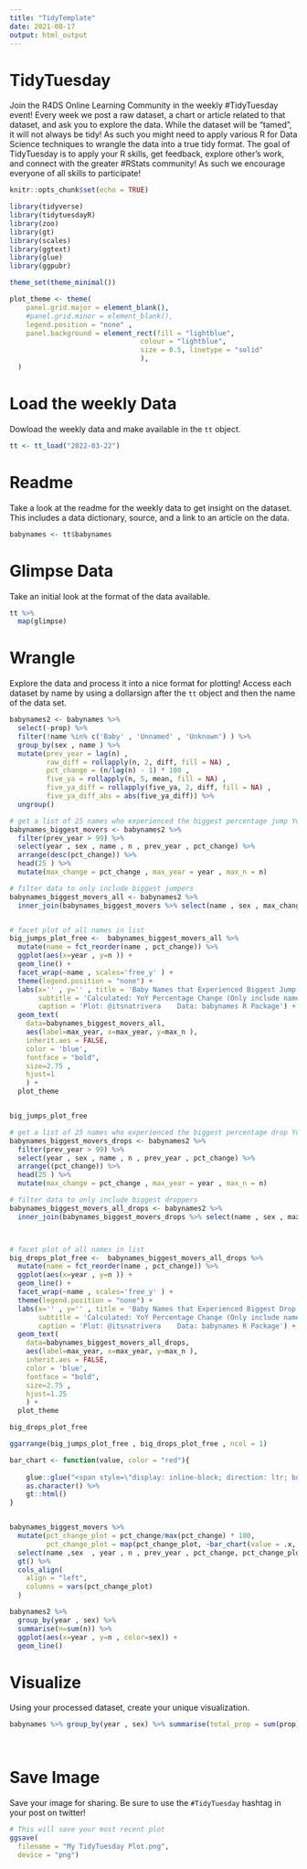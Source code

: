 ```yaml
---
title: "TidyTemplate"
date: 2021-08-17
output: html_output
---
```


# TidyTuesday

Join the R4DS Online Learning Community in the weekly #TidyTuesday event!
Every week we post a raw dataset, a chart or article related to that dataset, and ask you to explore the data.
While the dataset will be “tamed”, it will not always be tidy! As such you might need to apply various R for Data Science techniques to wrangle the data into a true tidy format.
The goal of TidyTuesday is to apply your R skills, get feedback, explore other’s work, and connect with the greater #RStats community!
As such we encourage everyone of all skills to participate!

```r

knitr::opts_chunk$set(echo = TRUE)

library(tidyverse)
library(tidytuesdayR)
library(zoo)
library(gt)
library(scales)
library(ggtext)
library(glue)
library(ggpubr)

theme_set(theme_minimal())

plot_theme <- theme(
    panel.grid.major = element_blank(),
    #panel.grid.minor = element_blank(),
    legend.position = "none" ,
    panel.background = element_rect(fill = "lightblue",
                                colour = "lightblue",
                                size = 0.5, linetype = "solid"
                                ),
  )


```

# Load the weekly Data

Dowload the weekly data and make available in the `tt` object.

```r

tt <- tt_load("2022-03-22")

```


# Readme

Take a look at the readme for the weekly data to get insight on the dataset.
This includes a data dictionary, source, and a link to an article on the data.

```r

babynames <- tt$babynames

```


# Glimpse Data

Take an initial look at the format of the data available.

```r

tt %>% 
  map(glimpse)

```

# Wrangle

Explore the data and process it into a nice format for plotting! Access each dataset by name by using a dollarsign after the `tt` object and then the name of the data set.




```r

babynames2 <- babynames %>% 
  select(-prop) %>% 
  filter(!name %in% c('Baby' , 'Unnamed' , 'Unknown') ) %>% 
  group_by(sex , name ) %>% 
  mutate(prev_year = lag(n) ,
         raw_diff = rollapply(n, 2, diff, fill = NA) ,
         pct_change = (n/lag(n) - 1) * 100 , 
         five_ya = rollapply(n, 5, mean, fill = NA) , 
         five_ya_diff = rollapply(five_ya, 2, diff, fill = NA) ,
         five_ya_diff_abs = abs(five_ya_diff)) %>% 
  ungroup()

```





```r
# get a list of 25 names who experienced the biggest percentage jump YoY
babynames_biggest_movers <- babynames2 %>% 
  filter(prev_year > 99) %>% 
  select(year , sex , name , n , prev_year , pct_change) %>% 
  arrange(desc(pct_change)) %>% 
  head(25 ) %>% 
  mutate(max_change = pct_change , max_year = year , max_n = n)

# filter data to only include biggest jumpers
babynames_biggest_movers_all <- babynames2 %>% 
  inner_join(babynames_biggest_movers %>% select(name , sex , max_change , max_year , max_n), by=c('name' = 'name' , 'sex'='sex'))


# facet plot of all names in list
big_jumps_plot_free <-  babynames_biggest_movers_all %>% 
  mutate(name = fct_reorder(name , pct_change)) %>% 
  ggplot(aes(x=year , y=n )) +
  geom_line() +
  facet_wrap(~name , scales='free_y' ) +
  theme(legend.position = "none") +
  labs(x='' , y='' , title = 'Baby Names that Experienced Biggest Jump' , 
       subtitle = 'Calculated: YoY Percentage Change (Only include names with at least 100 babies the previous year.)' , 
       caption = 'Plot: @itsnatrivera    Data: babynames R Package') +
  geom_text(
    data=babynames_biggest_movers_all,
    aes(label=max_year, x=max_year, y=max_n ), 
    inherit.aes = FALSE,
    color = 'blue',
    fontface = "bold",
    size=2.75 ,
    hjust=1
    ) +
  plot_theme


big_jumps_plot_free
```






```r

# get a list of 25 names who experienced the biggest percentage drop YoY
babynames_biggest_movers_drops <- babynames2 %>% 
  filter(prev_year > 99) %>% 
  select(year , sex , name , n , prev_year , pct_change) %>% 
  arrange((pct_change)) %>% 
  head(25 ) %>% 
  mutate(max_change = pct_change , max_year = year , max_n = n)

# filter data to only include biggest droppers
babynames_biggest_movers_all_drops <- babynames2 %>% 
  inner_join(babynames_biggest_movers_drops %>% select(name , sex , max_change , max_year , max_n), by=c('name' = 'name' , 'sex'='sex'))



# facet plot of all names in list
big_drops_plot_free <-  babynames_biggest_movers_all_drops %>% 
  mutate(name = fct_reorder(name , pct_change)) %>% 
  ggplot(aes(x=year , y=n )) +
  geom_line() +
  facet_wrap(~name , scales='free_y' ) +
  theme(legend.position = "none") +
  labs(x='' , y='' , title = 'Baby Names that Experienced Biggest Drop' , 
       subtitle = 'Calculated: YoY Percentage Change (Only include names with at least 100 babies the previous year.)' , 
       caption = 'Plot: @itsnatrivera    Data: babynames R Package') +
  geom_text(
    data=babynames_biggest_movers_all_drops,
    aes(label=max_year, x=max_year, y=max_n ), 
    inherit.aes = FALSE,
    color = 'blue',
    fontface = "bold",
    size=2.75 ,
    hjust=1.25
    ) +
  plot_theme

big_drops_plot_free
```




```r
ggarrange(big_jumps_plot_free , big_drops_plot_free , ncol = 1)
```


```r

bar_chart <- function(value, color = "red"){
    
    glue::glue("<span style=\"display: inline-block; direction: ltr; border-radius: 4px; padding-right: 2px; background-color: {color}; color: {color}; width: {value}%\"> &nbsp; </span>") %>% 
    as.character() %>% 
    gt::html()
}


babynames_biggest_movers %>% 
  mutate(pct_change_plot = pct_change/max(pct_change) * 100,
         pct_change_plot = map(pct_change_plot, ~bar_chart(value = .x, color = "lightblue"))) %>% 
  select(name ,sex  , year , n , prev_year , pct_change, pct_change_plot) %>% 
  gt() %>% 
  cols_align(
    align = "left",
    columns = vars(pct_change_plot)
  )
```


```r
babynames2 %>% 
  group_by(year , sex) %>% 
  summarise(n=sum(n)) %>% 
  ggplot(aes(x=year , y=n , color=sex)) +
  geom_line()
```



# Visualize

Using your processed dataset, create your unique visualization.

```r


babynames %>% group_by(year , sex) %>% summarise(total_prop = sum(prop))

  
```

# Save Image

Save your image for sharing. Be sure to use the `#TidyTuesday` hashtag in your post on twitter! 

```r

# This will save your most recent plot
ggsave(
  filename = "My TidyTuesday Plot.png",
  device = "png")

```
